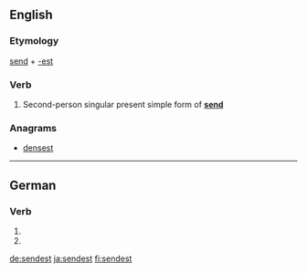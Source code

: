 ==English==

===Etymology===
[[send]] + [[-est]]

===Verb===
{{en-verb form}}

# {{context|archaic|lang=en}} Second-person singular present simple form of '''[[send]]'''

===Anagrams===
* [[densest#English|densest]]

----

==German==

===Verb===
{{head|de|verb form}}

# {{de-verb form of|senden|2|s|g}}
# {{de-verb form of|senden|2|s|k1}}

[[de:sendest]]
[[ja:sendest]]
[[fi:sendest]]